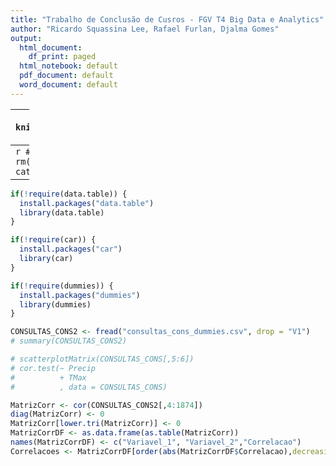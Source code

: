 ```yaml
---
title: "Trabalho de Conclusão de Cusros - FGV T4 Big Data e Analytics"
author: "Ricardo Squassina Lee, Rafael Furlan, Djalma Gomes"
output:
  html_document:
    df_print: paged
  html_notebook: default
  pdf_document: default
  word_document: default
---
```


---
```r
knitr::opts_chunk$set(echo = TRUE)
```


---
```r
#Iniciando o ambiente
rm(list = ls())
cat("\014") 
setwd("./")
```

---
```r
if(!require(data.table)) {
  install.packages("data.table")
  library(data.table)
}

if(!require(car)) {
  install.packages("car")
  library(car)
}

if(!require(dummies)) {
  install.packages("dummies")
  library(dummies)
}
```

```r
CONSULTAS_CONS2 <- fread("consultas_cons_dummies.csv", drop = "V1")
# summary(CONSULTAS_CONS2)
```

```r
# scatterplotMatrix(CONSULTAS_CONS[,5:6])
# cor.test(~ Precip
#          + TMax
#          , data = CONSULTAS_CONS)
```

```r
MatrizCorr <- cor(CONSULTAS_CONS2[,4:1874])
diag(MatrizCorr) <- 0
MatrizCorr[lower.tri(MatrizCorr)] <- 0
MatrizCorrDF <- as.data.frame(as.table(MatrizCorr))
names(MatrizCorrDF) <- c("Variavel_1", "Variavel_2","Correlacao")
Correlacoes <- MatrizCorrDF[order(abs(MatrizCorrDF$Correlacao),decreasing=T),]
```

